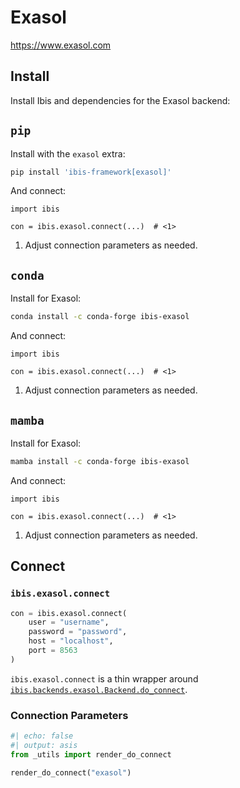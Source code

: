 # Exasol

[https://www.exasol.com](https://www.exasol.com)

## Install

Install Ibis and dependencies for the Exasol backend:

::: {.panel-tabset}

## `pip`

Install with the `exasol` extra:

```.bash
pip install 'ibis-framework[exasol]'
```

And connect:

```.python
import ibis

con = ibis.exasol.connect(...)  # <1>
```

1. Adjust connection parameters as needed.

## `conda`

Install for Exasol:

```.bash
conda install -c conda-forge ibis-exasol
```

And connect:

```.python
import ibis

con = ibis.exasol.connect(...)  # <1>
```

1. Adjust connection parameters as needed.

## `mamba`

Install for Exasol:

```.bash
mamba install -c conda-forge ibis-exasol
```

And connect:

```.python
import ibis

con = ibis.exasol.connect(...)  # <1>
```

1. Adjust connection parameters as needed.

:::

## Connect

### `ibis.exasol.connect`

```python
con = ibis.exasol.connect(
    user = "username",
    password = "password",
    host = "localhost",
    port = 8563
)
```

::: {.callout-note}
`ibis.exasol.connect` is a thin wrapper around [`ibis.backends.exasol.Backend.do_connect`](#ibis.backends.exasol.Backend.do_connect).
:::

### Connection Parameters

```python
#| echo: false
#| output: asis
from _utils import render_do_connect

render_do_connect("exasol")
```
